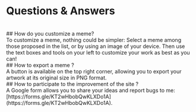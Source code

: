 # Questions & Answers
<br />
## How do you customize a meme?
<br />
To customize a meme, nothing could be simpler: Select a meme among those proposed in the list, or by using an image of your device. Then use the text boxes and tools on your left to customize your work as best as you can!
<br />
## How to export a meme ?
<br />
A button is available on the top right corner, allowing you to export your artwork at its original size in PNG format.
<br />
## How to participate to the improvement of the site ?
<br />
A Google form allows you to share your ideas and report bugs to me: [https://forms.gle/KT2wHbobQwKLXDo1A](https://forms.gle/KT2wHbobQwKLXDo1A).